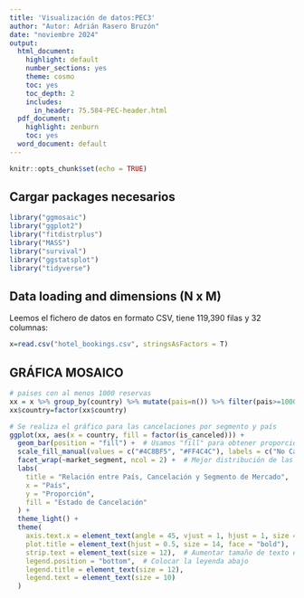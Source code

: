---
title: 'Visualización de datos:PEC3'
author: "Autor: Adrián Rasero Bruzón"
date: "noviembre 2024"
output:
  html_document:
    highlight: default
    number_sections: yes
    theme: cosmo
    toc: yes
    toc_depth: 2
    includes:
      in_header: 75.584-PEC-header.html
  pdf_document:
    highlight: zenburn
    toc: yes
  word_document: default
---

```{r setup, include=FALSE}
knitr::opts_chunk$set(echo = TRUE)
```


## Cargar packages necesarios

```{r packages}
library("ggmosaic")
library("ggplot2")
library("fitdistrplus")
library("MASS")
library("survival")
library("ggstatsplot")
library("tidyverse")
```

## Data loading and dimensions (N x M)

Leemos el fichero de datos en formato CSV, tiene 119,390 filas y 32 columnas:

```{r load data}
x=read.csv("hotel_bookings.csv", stringsAsFactors = T)
```

## GRÁFICA MOSAICO

```{r mosaic_country_is_canceled}
# paises con al menos 1000 reservas
xx = x %>% group_by(country) %>% mutate(pais=n()) %>% filter(pais>=1000)
xx$country=factor(xx$country)

# Se realiza el gráfico para las cancelaciones por segmento y país
ggplot(xx, aes(x = country, fill = factor(is_canceled))) + 
  geom_bar(position = "fill") +  # Usamos "fill" para obtener proporciones
  scale_fill_manual(values = c("#4C8BF5", "#FF4C4C"), labels = c("No Cancelado", "Cancelado")) +  # Colores más intensos
  facet_wrap(~market_segment, ncol = 2) +  # Mejor distribución de las facetas
  labs(
    title = "Relación entre País, Cancelación y Segmento de Mercado",
    x = "País", 
    y = "Proporción", 
    fill = "Estado de Cancelación"
  ) +
  theme_light() +
  theme(
    axis.text.x = element_text(angle = 45, vjust = 1, hjust = 1, size = 10),  # Rotar etiquetas de país
    plot.title = element_text(hjust = 0.5, size = 14, face = "bold"),
    strip.text = element_text(size = 12),  # Aumentar tamaño de texto en facetas
    legend.position = "bottom",  # Colocar la leyenda abajo
    legend.title = element_text(size = 12),
    legend.text = element_text(size = 10)
  )

```

